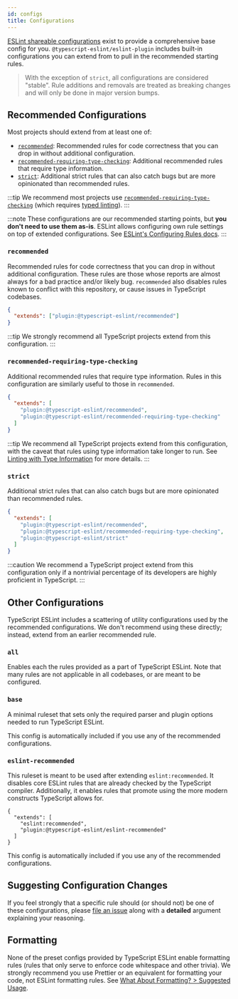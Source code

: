 ```yaml
---
id: configs
title: Configurations
---
```


[ESLint shareable configurations](https://eslint.org/docs/latest/developer-guide/shareable-configs) exist to provide a comprehensive base config for you.
`@typescript-eslint/eslint-plugin` includes built-in configurations you can extend from to pull in the recommended starting rules.

> With the exception of `strict`, all configurations are considered "stable".
> Rule additions and removals are treated as breaking changes and will only be done in major version bumps.

## Recommended Configurations

Most projects should extend from at least one of:

- [`recommended`](#recommended): Recommended rules for code correctness that you can drop in without additional configuration.
- [`recommended-requiring-type-checking`](#recommended-requiring-type-checking): Additional recommended rules that require type information.
- [`strict`](#strict): Additional strict rules that can also catch bugs but are more opinionated than recommended rules.

:::tip
We recommend most projects use [`recommended-requiring-type-checking`](#recommended-requiring-type-checking) (which requires [typed linting](./TYPED_LINTING.md)).
:::

:::note
These configurations are our recommended starting points, but **you don't need to use them as-is**.
ESLint allows configuring own rule settings on top of extended configurations.
See [ESLint's Configuring Rules docs](https://eslint.org/docs/user-guide/configuring/rules#using-configuration-files).
:::

### `recommended`

Recommended rules for code correctness that you can drop in without additional configuration.
These rules are those whose reports are almost always for a bad practice and/or likely bug.
`recommended` also disables rules known to conflict with this repository, or cause issues in TypeScript codebases.

```json
{
  "extends": ["plugin:@typescript-eslint/recommended"]
}
```

:::tip
We strongly recommend all TypeScript projects extend from this configuration.
:::

<configuration-contents name="recommended" />

### `recommended-requiring-type-checking`

Additional recommended rules that require type information.
Rules in this configuration are similarly useful to those in `recommended`.

```json
{
  "extends": [
    "plugin:@typescript-eslint/recommended",
    "plugin:@typescript-eslint/recommended-requiring-type-checking"
  ]
}
```

:::tip
We recommend all TypeScript projects extend from this configuration, with the caveat that rules using type information take longer to run.
See [Linting with Type Information](/docs/linting/typed-linting) for more details.
:::

<configuration-contents name="recommended-requiring-type-checking" />

### `strict`

Additional strict rules that can also catch bugs but are more opinionated than recommended rules.

```json
{
  "extends": [
    "plugin:@typescript-eslint/recommended",
    "plugin:@typescript-eslint/recommended-requiring-type-checking",
    "plugin:@typescript-eslint/strict"
  ]
}
```

:::caution
We recommend a TypeScript project extend from this configuration only if a nontrivial percentage of its developers are highly proficient in TypeScript.
:::

<configuration-contents name="strict" />

## Other Configurations

TypeScript ESLint includes a scattering of utility configurations used by the recommended configurations.
We don't recommend using these directly; instead, extend from an earlier recommended rule.

### `all`

Enables each the rules provided as a part of TypeScript ESLint.
Note that many rules are not applicable in all codebases, or are meant to be configured.

<configuration-contents name="all" />

### `base`

A minimal ruleset that sets only the required parser and plugin options needed to run TypeScript ESLint.

<configuration-contents expanded name="base" />

This config is automatically included if you use any of the recommended configurations.

### `eslint-recommended`

This ruleset is meant to be used after extending `eslint:recommended`.
It disables core ESLint rules that are already checked by the TypeScript compiler.
Additionally, it enables rules that promote using the more modern constructs TypeScript allows for.

```jsonc
{
  "extends": [
    "eslint:recommended",
    "plugin:@typescript-eslint/eslint-recommended"
  ]
}
```

This config is automatically included if you use any of the recommended configurations.

<configuration-contents name="eslint-recommended" />

## Suggesting Configuration Changes

If you feel strongly that a specific rule should (or should not) be one of these configurations, please [file an issue](https://github.com/typescript-eslint/typescript-eslint/issues/new?assignees=&labels=package%3A+eslint-plugin%2Cpreset+config+change%2Ctriage&template=09-config-change.yaml&title=Configs%3A+%3Ca+short+description+of+my+proposal%3E) along with a **detailed** argument explaining your reasoning.

## Formatting

None of the preset configs provided by TypeScript ESLint enable formatting rules (rules that only serve to enforce code whitespace and other trivia).
We strongly recommend you use Prettier or an equivalent for formatting your code, not ESLint formatting rules.
See [What About Formatting? > Suggested Usage](./troubleshooting/formatting#suggested-usage).
